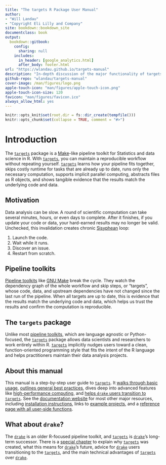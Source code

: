 ```yaml
---
title: "The targets R Package User Manual"
author:
- "Will Landau"
- "Copyright Eli Lilly and Company"
site: bookdown::bookdown_site
documentclass: book
output:
  bookdown::gitbook:
    config:
      sharing: null
    includes:
      in_header: [google_analytics.html]
      after_body: footer.html
url: "https://wlandau.github.io/targets-manual"
description: "In-depth discussion of the major functionality of targets."
github-repo: "wlandau/targets-manual"
cover-image: /man/figures/logo.png
apple-touch-icon: "man/figures/apple-touch-icon.png"
apple-touch-icon-size: 120
favicon: "man/figures/favicon.ico"
always_allow_html: yes
---
```


```r
knitr::opts_knit$set(root.dir = fs::dir_create(tempfile()))
knitr::opts_chunk$set(collapse = TRUE, comment = "#>")
```

# Introduction {#intro}

The [`targets`](https://github.com/wlandau/targets) package is a [Make](https://www.gnu.org/software/make/)-like pipeline toolkit for Statistics and data science in R. With [`targets`](https://github.com/wlandau/targets), you can maintain a reproducible workflow without repeating yourself. [`targets`](https://github.com/wlandau/targets) learns how your pipeline fits together, skips costly runtime for tasks that are already up to date, runs only the necessary computation, supports implicit parallel computing, abstracts files as R objects, and shows tangible evidence that the results match the underlying code and data.

## Motivation

Data analysis can be slow. A round of scientific computation can take several minutes, hours, or even days to complete. After it finishes, if you update your code or data, your hard-earned results may no longer be valid. Unchecked, this invalidation creates chronic [Sisyphean](https://en.wikipedia.org/wiki/Sisyphus) loop:

1. Launch the code.
2. Wait while it runs.
3. Discover an issue.
4. Restart from scratch.

## Pipeline toolkits

[Pipeline toolkits](https://github.com/pditommaso/awesome-pipeline) like [GNU Make](https://www.gnu.org/software/make/) break the cycle. They watch the dependency graph of the whole workflow and skip steps, or "targets", whose code, data, and upstream dependencies have not changed since the last run of the pipeline. When all targets are up to date, this is evidence that the results match the underlying code and data, which helps us trust the results and confirm the computation is reproducible.

## The `targets` package

Unlike most [pipeline toolkits](https://github.com/pditommaso/awesome-pipeline), which are language agnostic or Python-focused, the [`targets`](https://github.com/wlandau/targets) package allows data scientists and researchers to work entirely within R. [`targets`](https://github.com/wlandau/targets) implicitly nudges users toward a clean, function-oriented programming style that fits the intent of the R language and helps practitioners maintain their data analysis projects.

## About this manual

This manual is a step-by-step user guide to [`targets`](https://github.com/wlandau/targets). It [walks through basic usage](#walkthrough), [outlines general best practices](#practice), dives deep into advanced features like [high-performance computing](#hpc), and [helps `drake` users transition to `targets`](#drake). See the [documentation website](https://wlandau.github.io/targets/index.html) for most other major resources, including [installation instructions](https://wlandau.github.io/targets/index.html#installation), links to [example projects](https://wlandau.github.io/targets/index.html#examples), and a [reference page with all user-side functions](https://wlandau.github.io/targets/reference/index.html). 

## What about `drake`?

The [`drake`](https://github.com/ropensci/drake) is an older R-focused pipeline toolkit, and [`targets`](https://github.com/wlandau/targets) is [`drake`](https://github.com/ropensci/drake)'s long-term successor. There is a [special chapter](#drake) to explain why [`targets`](https://github.com/wlandau/targets) was created, what this means for [`drake`](https://github.com/ropensci/drake)'s future, advice for [`drake`](https://github.com/ropensci/drake) users transitioning to the [`targets`](https://github.com/wlandau/targets), and the main technical advantages of [`targets`](https://github.com/wlandau/targets) over [`drake`](https://github.com/ropensci/drake).
